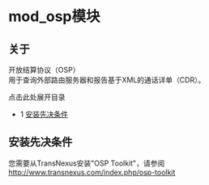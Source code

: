 # mod_osp模块

## 关于

开放结算协议（OSP）  
用于查询外部路由服务器和报告基于XML的通话详单（CDR）。

点击此处展开目录

* 1 [安装先决条件](#installation-prerequisites)

## 安装先决条件

您需要从TransNexus安装"OSP Toolkit"，请参阅<http://www.transnexus.com/index.php/osp-toolkit>
